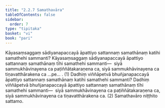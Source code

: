 ```yaml
---
title: "2.2.7 Samathavāra"
tableOfContents: false
sidebar:
  order: 7
type: "tipitaka"
basket: "vi"
book: "pari"
---
```



<DynamicBreadcrumb />

<Division number="255" book="pari" e="ch" v="5" p="154">

<Paragraph number="1067" book="pari">
Kāyasaṃsaggaṃ sādiyanapaccayā āpattiyo sattannaṃ samathānaṃ katihi samathehi sammanti? Kāyasaṃsaggaṃ sādiyanapaccayā āpattiyo sattannaṃ samathānaṃ tīhi samathehi sammanti—  siyā sammukhāvinayena ca paṭiññātakaraṇena ca, siyā sammukhāvinayena ca tiṇavatthārakena ca …pe… . (1)
</Paragraph>

<Paragraph number="1068" book="pari">
Dadhiṃ viññāpetvā bhuñjanapaccayā āpattiyo sattannaṃ samathānaṃ katihi samathehi sammanti? Dadhiṃ viññāpetvā bhuñjanapaccayā āpattiyo sattannaṃ samathānaṃ tīhi samathehi sammanti—  siyā sammukhāvinayena ca paṭiññātakaraṇena ca, siyā sammukhāvinayena ca tiṇavatthārakena ca. (2)

</Paragraph>
</Division>

<Paragraph number="1069" type="center" book="pari">
Samathavāro niṭṭhito sattamo.
</Paragraph>